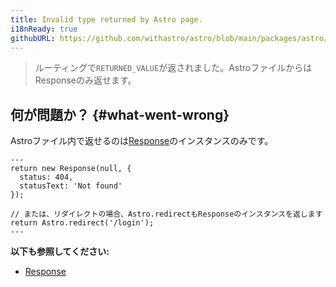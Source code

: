 ```yaml
---
title: Invalid type returned by Astro page.
i18nReady: true
githubURL: https://github.com/withastro/astro/blob/main/packages/astro/src/core/errors/errors-data.ts
---
```


> ルーティングで`RETURNED_VALUE`が返されました。AstroファイルからはResponseのみ返せます。

## 何が問題か？ \{#what-went-wrong\}

Astroファイル内で返せるのは[Response](https://developer.mozilla.org/ja/docs/Web/API/Response)のインスタンスのみです。

```astro title="pages/login.astro"
---
return new Response(null, {
  status: 404,
  statusText: 'Not found'
});

// または、リダイレクトの場合、Astro.redirectもResponseのインスタンスを返します
return Astro.redirect('/login');
---
```

**以下も参照してください:**
-  [Response](/ja/guides/server-side-rendering/#response)


